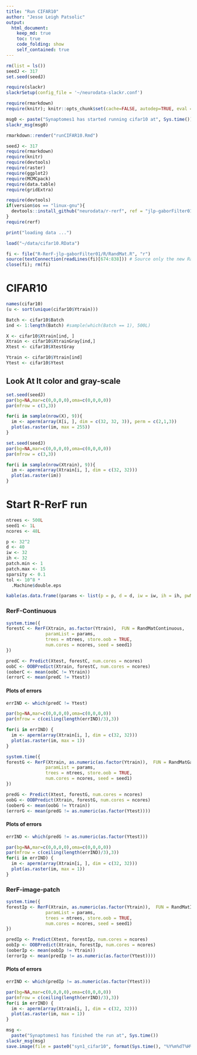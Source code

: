 ```yaml
---
title: "Run CIFAR10"
author: "Jesse Leigh Patsolic"
output: 
  html_document:
    keep_md: true
    toc: true
    code_folding: show
    self_contained: true
---
```


<!--
### ### INITIAL COMMENTS HERE ###
###
### Jesse Leigh Patsolic 
### 2018 <jpatsolic@jhu.edu>
### S.D.G 
#
-->

```r
rm(list = ls())
seedJ <- 317
set.seed(seedJ)

require(slackr)                       
slackrSetup(config_file = '~/neurodata-slackr.conf')

require(rmarkdown)
require(knitr); knitr::opts_chunk$set(cache=FALSE, autodep=TRUE, eval = TRUE)

msg0 <- paste("Synaptomes1 has started running cifar10 at", Sys.time())
slackr_msg(msg0)

rmarkdown::render("runCIFAR10.Rmd")
```

<style type="text/css">
.table {
    width: 40%;
}
tr:hover {background-color:#f5f5f5;}
</style>

```r
seedJ <- 317
require(rmarkdown)
require(knitr)
require(devtools)
require(raster)
require(ggplot2)
require(MCMCpack)
require(data.table)
require(gridExtra)

require(devtools)
if(version$os == "linux-gnu"){
  devtools::install_github("neurodata/r-rerf", ref = "jlp-gaborFilter01")
}
require(rerf)

print("loading data ...")

load("~/data/cifar10.RData")

fi <- file("R-RerF-jlp-gaborFilter01/R/RandMat.R", "r")
source(textConnection(readLines(fi)[674:838])) # Source only the new RandMatGabor function
close(fi); rm(fi)
```


# CIFAR10

```r
names(cifar10)
(u <- sort(unique(cifar10$Ytrain)))

Batch <- cifar10$Batch
ind <- 1:length(Batch) #sample(which(Batch == 1), 500L)

X <- cifar10$Xtrain[ind, ]
Xtrain <- cifar10$XtrainGray[ind,]
Xtest <- cifar10$XtestGray

Ytrain <- cifar10$Ytrain[ind]
Ytest <- cifar10$Ytest
```

## Look At It color and gray-scale

```r
set.seed(seedJ)
par(bg=NA,mar=c(0,0,0,0),oma=c(0,0,0,0))
par(mfrow = c(3,3))

for(i in sample(nrow(X), 9)){
  im <- aperm(array(X[i, ], dim = c(32, 32, 3)), perm = c(2,1,3))
  plot(as.raster(im, max = 255))
}
```

```r
set.seed(seedJ)
par(bg=NA,mar=c(0,0,0,0),oma=c(0,0,0,0))
par(mfrow = c(3,3))

for(i in sample(nrow(Xtrain), 9)){
  im <- aperm(array(Xtrain[i, ], dim = c(32, 32)))
  plot(as.raster(im))
}
```


# Start R-RerF run
```r
ntrees <- 500L
seed1 <- 1L
ncores <- 48L

p <- 32^2
d <- 40
iw <- 32
ih <- 32
patch.min <- 1
patch.max <- 15
sparsity <- 0.1
tol <- 10^8 * 
  .Machine$double.eps

kable(as.data.frame((params <- list(p = p, d = d, iw = iw, ih = ih, pwMin = patch.min, pwMax = patch.max, sparsity = sparsity, tol = tol))), digits = 8)
```

### RerF-Continuous

```r
system.time({
forestC <- RerF(Xtrain, as.factor(Ytrain),  FUN = RandMatContinuous, 
               paramList = params,
               trees = ntrees, store.oob = TRUE,
               num.cores = ncores, seed = seed1)
})

predC <- Predict(Xtest, forestC, num.cores = ncores)
oobC <- OOBPredict(Xtrain, forestC, num.cores = ncores)
(ooberC <- mean(oobC != Ytrain))
(errorC <- mean(predC != Ytest))
```

#### Plots of errors

```r
errIND <- which(predC != Ytest)

par(bg=NA,mar=c(0,0,0,0),oma=c(0,0,0,0))
par(mfrow = c(ceiling(length(errIND)/3),3))

for(i in errIND) {
  im <- aperm(array(Xtrain[i, ], dim = c(32, 32)))
  plot(as.raster(im, max = 1))
}
```


```r
system.time({
forestG <- RerF(Xtrain, as.numeric(as.factor(Ytrain)),  FUN = RandMatGabor, 
               paramList = params,
               trees = ntrees, store.oob = TRUE,
               num.cores = ncores, seed = seed1)
})

predG <- Predict(Xtest, forestG, num.cores = ncores)
oobG <- OOBPredict(Xtrain, forestG, num.cores = ncores)
(ooberG <- mean(oobG != Ytrain))
(errorG <- mean(predG != as.numeric(as.factor(Ytest))))
```

#### Plots of errors

```r
errIND <- which(predG != as.numeric(as.factor(Ytest)))

par(bg=NA,mar=c(0,0,0,0),oma=c(0,0,0,0))
par(mfrow = c(ceiling(length(errIND)/3),3))
for(i in errIND) {
  im <- aperm(array(Xtrain[i, ], dim = c(32, 32)))
  plot(as.raster(im, max = 1))
}
```

### RerF-image-patch

```r
system.time({
forestIp <- RerF(Xtrain, as.numeric(as.factor(Ytrain)),  FUN = RandMatImagePatch, 
               paramList = params,
               trees = ntrees, store.oob = TRUE,
               num.cores = ncores, seed = seed1)
})

predIp <- Predict(Xtest, forestIp, num.cores = ncores)
oobIp <- OOBPredict(Xtrain, forestIp, num.cores = ncores)
(ooberIp <- mean(oobIp != Ytrain))
(errorIp <- mean(predIp != as.numeric(as.factor(Ytest))))
```

#### Plots of errors

```r
errIND <- which(predIp != as.numeric(as.factor(Ytest)))

par(bg=NA,mar=c(0,0,0,0),oma=c(0,0,0,0))
par(mfrow = c(ceiling(length(errIND)/3),3))
for(i in errIND) {
  im <- aperm(array(Xtrain[i, ], dim = c(32, 32)))
  plot(as.raster(im, max = 1))
}
```



```r
msg <- 
  paste("Synaptomes1 has finished the run at", Sys.time())
slackr_msg(msg)
save.image(file = paste0("syn1_cifar10", format(Sys.time(), "%Y%m%dT%H%M%S"), ".RData"))
```

<!--
#   Time:
##  Working status:
### Comments:
####Soli Deo Gloria
--> 

